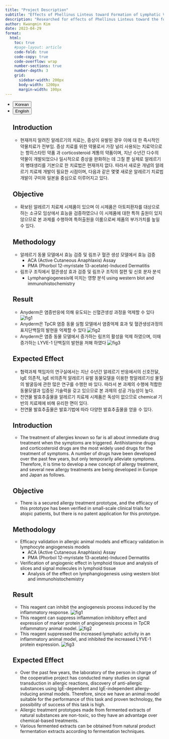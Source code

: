 ```yaml
---
title: "Project Description"
subtitle: "Effects of Phellinus Linteus toward Formation of Lymphatic Vessel"
description: "Researched for effects of Phellinus Linteus toward the formation of lymphatic vessels Induced by allergic reaction: although allergic reactions have been treated with medicines of the kinds of corticosteroid and anti-histaminic agent and many other kinds of medicines have been developed, their efficacy is temporary. Accordingly, Phellinus linteus can play an alternative role in treating allergies."
author: Kwangmin Kim
date: 2023-04-29
format: 
  html:
    toc: true  
    #page-layout: article
    code-fold: true
    code-copy: true
    code-overflow: wrap
    number-sections: true
    number-depth: 3
    grid:
      sidebar-width: 200px
      body-width: 1200px
      margin-width: 100px
---
```


<ul class="nav nav-pills" id="language-tab" role="tablist">
  <li class="nav-item" role="presentation">
    <button class="nav-link active" id="Korean-tab" data-bs-toggle="tab" data-bs-target="#Korean" type="button" role="tab" aria-controls="Korean" aria-selected="true">Korean</button>
  </li>
  <li class="nav-item" role="presentation">
    <button class="nav-link" id="English-tab" data-bs-toggle="tab" data-bs-target="#English" type="button" role="tab" aria-controls="knitr" aria-selected="false">English</button>
  </li>

<div class="tab-content" id="language-tabcontent">

<div class="tab-pane fade  show active" id="Korean" role="tabpanel" aria-labelledby="Korean-tab">

## Introduction

* 현재까지 알려진 알레르기의 치료는, 증상이 유발된 경우 이에 대 한 즉시적인 약물치료가 전부임. 증상 치료를 위한 약물로서 가장 널리 사용되는 치료약으로는 항히스타민 약품 과 corticosteroid 계통의 약품이며, 지난 수년간 다수의 약물이 개발되었으나 일시적으로 증상을 완화하는 데 그칠 뿐 실제로 알레르기의 병태생리를 기본으로 한 치료법은 현재까지 없다. 따라서 새로운 개념의 알레르기 치료제 개발이 필요한 시점이며, 다음과 같은 몇몇 새로운 알레르기 치료법 개발이 구미와 일본을 중심으로 이루어지고 있다.

## Objective

* 확보된 알레르기 치료제 시제품이 있으며 이 시제품은 아토피환자를 대상으로 하는 소규모 임상에서 효능을 검증하였으나 이 시제품에 대한 특허 출원이 있지 않으므로 본 과제를 수행하여 특허출원을 이룸으로써 제품의 부가가치를 높일 수 있다.

## Methodology

* 알레르기 동물 모델에서 효능 검증 및 림프구 혈관 생성 모델에서 효능 검증
    * ACA (Active Cutaneous Anaphlaxis) Assay
    * PMA (Phorbol 12-myristate 13-acetate)-Induced Dermatitis
* 림프구 조직에서 혈관생성 효과 검증 및 림프구 조직의 절편 및 신호 분자 분석
    * Lymphangiogenesis에 미치는 영향 분석 using western blot and immunohistochemistry


## Result

* Anyderm은 염증반응에 의해 유도되는 신혈관생성 과정을 억제할 수 있다
![fig1](../../../images/projects/phellinusLinteus/lymphangiogenesis%20biomarker.PNG)
* Anyderm은 TpCR 염증 동물 실험 모델에서 염증억제 효과 및 혈관생성과정의 표지단백질의 발현을 억제할 수 있다
![fig2](../../../images/projects/phellinusLinteus/lymphangiogenesis%20inhibition.PNG) 
* Anyderm은 염증 동물 모델에서 증가하는 림프의 활성을 억제 하였으며, 이때 증가하는 LYVE-1 단백질의 발현을 저해 하였다
![fig3](../../../images/projects/phellinusLinteus/LYVE-1%20protein.PNG)

## Expected Effect

* 협력과제 책임자의 연구실에서는 지난 수년간 알레르기 반응에서의 신호전달, IgE 의존적, IgE 비의존적 알레르기 유발 동물모델을 이용한 항알레르기성 물질의 발굴등에 관한 많은 연구를 수행한 바 있다. 따라서 본 과제의 수행에 적합한 동물모델과 입증된 기술력을 갖고 있으므로 본 과제의 성공 가능성이 높다.
* 천연물 발효추출물을 알레르기 치료제 시제품은 독성이 없으므로 chemical 기반의 치료제에 비해 유리한 면이 있다.
* 천연물 발효추출물은 발효기법에 따라 다양한 발효추출물을 얻을 수 있다.

</div>

<div class="tab-pane fade" id="English" role="tabpanel" aria-labelledby="English-tab">

## Introduction

* The treatment of allergies known so far is all about immediate drug treatment when the symptoms are triggered. Antihistamine drugs and corticosteroid drugs are the most widely used drugs for the treatment of symptoms. A number of drugs have been developed over the past few years, but only temporarily alleviate symptoms. Therefore, it is time to develop a new concept of allergy treatment, and several new allergy treatments are being developed in Europe and Japan as follows.

## Objective

* There is a secured allergy treatment prototype, and the efficacy of this prototype has been verified in small-scale clinical trials for atopic patients, but there is no patent application for this prototype.

## Methodology

* Efficacy validation in allergic animal models and efficacy validation in lymphocyte angiogenesis models
    * ACA (Active Cutaneous Anaphlaxis) Assay
    * PMA (Phorbol 12-myristate 13-acetate)-Induced Dermatitis
* Verification of angiogenic effect in lymphoid tissue and analysis of slices and signal molecules in lymphoid tissue
    * Analysis of the effect on lymphangiogenesis using western blot and immunohistochemistry


## Result

* This reagent can inhibit the angiogenesis process induced by the inflammatory response.
![fig1](../../../images/projects/phellinusLinteus/lymphangiogenesis%20biomarker.PNG)
* This reagent can suppress inflammation inhibitory effect and expression of marker protein of angiogenesis process in TpCR inflammatory animal model.
![fig2](../../../images/projects/phellinusLinteus/lymphangiogenesis%20inhibition.PNG) 
* This reagent suppressed the increased lymphatic activity in an inflammatory animal model, and inhibited the increased LYVE-1 protein expression.
![fig3](../../../images/projects/phellinusLinteus/LYVE-1%20protein.PNG)

## Expected Effect

* Over the past few years, the laboratory of the person in charge of the cooperative project has conducted many studies on signal transduction in allergic reactions, discovery of anti-allergic substances using IgE-dependent and IgE-independent allergy-inducing animal models. Therefore, since we have an animal model suitable for the performance of this task and proven technology, the possibility of success of this task is high.
* Allergic treatment prototypes made from fermented extracts of natural substances are non-toxic, so they have an advantage over chemical-based treatments.
* Various fermented extracts can be obtained from natural product fermentation extracts according to fermentation techniques.

</div>